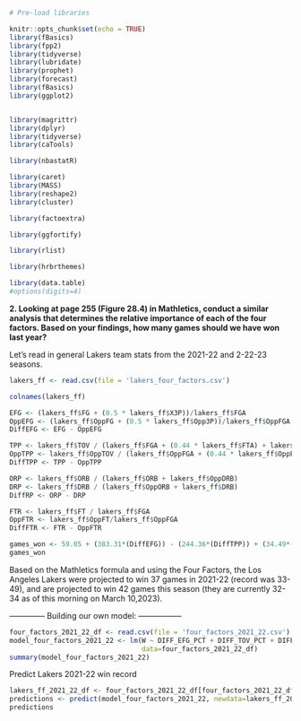 
```r
# Pre-load libraries

knitr::opts_chunk$set(echo = TRUE)
library(fBasics)
library(fpp2)
library(tidyverse)
library(lubridate)
library(prophet)
library(forecast)
library(fBasics)
library(ggplot2)


library(magrittr)
library(dplyr)
library(tidyverse)
library(caTools)

library(nbastatR)

library(caret)
library(MASS)
library(reshape2)
library(cluster)

library(factoextra)

library(ggfortify)

library(rlist)

library(hrbrthemes)

library(data.table)
#options(digits=4)
```





**2. Looking at page 255 (Figure 28.4) in Mathletics, conduct a similar analysis that determines the relative importance of each of the four factors. Based on your findings, how many games should we have won last year?**

Let's read in general Lakers team stats from the 2021-22 and 2-22-23 seasons.

```r
lakers_ff <- read.csv(file = 'lakers_four_factors.csv')

colnames(lakers_ff)
```

```r
EFG <- (lakers_ff$FG + (0.5 * lakers_ff$X3P))/lakers_ff$FGA
OppEFG <- (lakers_ff$OppFG + (0.5 * lakers_ff$Opp3P))/lakers_ff$OppFGA
DiffEFG <- EFG - OppEFG

TPP <- lakers_ff$TOV / (lakers_ff$FGA + (0.44 * lakers_ff$FTA) + lakers_ff$TOV)
OppTPP <- lakers_ff$OppTOV / (lakers_ff$OppFGA + (0.44 * lakers_ff$OppFTA) + lakers_ff$OppTOV)
DiffTPP <- TPP - OppTPP

ORP <- lakers_ff$ORB / (lakers_ff$ORB + lakers_ff$OppDRB)
DRP <- lakers_ff$DRB / (lakers_ff$OppORB + lakers_ff$DRB)
DiffRP <- ORP - DRP

FTR <- lakers_ff$FT / lakers_ff$FGA
OppFTR <- lakers_ff$OppFT/lakers_ff$OppFGA
DiffFTR <- FTR - OppFTR

games_won <- 59.05 + (383.31*(DiffEFG)) - (244.36*(DiffTPP)) + (34.49*(DiffRP)) + (84.27*(DiffFTR))
games_won
```


Based on the Mathletics formula and using the Four Factors, the Los Angeles Lakers were projected to win 37 games in 2021-22 (record was 33-49), and are projected to win 42 games this season (they are currently 32-34 as of this morning on March 10,2023).



-------------- Building our own model: -----------------


```r
four_factors_2021_22_df <- read.csv(file = 'four_factors_2021_22.csv')
model_four_factors_2021_22 <- lm(W ~ DIFF_EFG_PCT + DIFF_TOV_PCT + DIFF_REB_PCT + DIFF_FTA_RATE, 
                                 data=four_factors_2021_22_df)
summary(model_four_factors_2021_22)
```

Predict Lakers 2021-22 win record

```r
lakers_ff_2021_22_df <- four_factors_2021_22_df[four_factors_2021_22_df$TEAM_ID == 1610612747,]
predictions <- predict(model_four_factors_2021_22, newdata=lakers_ff_2021_22_df)
predictions
```






















